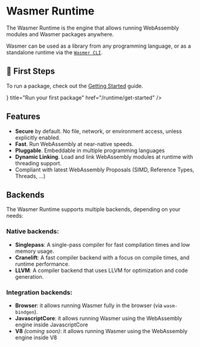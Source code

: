 
# Wasmer Runtime

The Wasmer Runtime is the engine that allows running WebAssembly modules and Wasmer packages anywhere.

Wasmer can be used as a library from any programming language, or as a standalone runtime via the [`Wasmer CLI`](/runtime/cli).


## 🐥 First Steps

To run a package, check out the [Getting Started](/runtime/get-started/) guide. 

<Cards>
<Card icon={<RunIcon />} title="Run your first package" href="/runtime/get-started" />
</Cards>

## Features

- **Secure** by default. No file, network, or environment access, unless explicitly enabled.
- **Fast**. Run WebAssembly at near-native speeds.
- **Pluggable**. Embeddable in multiple programming languages
- **Dynamic Linking**. Load and link WebAssembly modules at runtime with threading support.
- Compliant with latest WebAssembly Proposals (SIMD, Reference Types, Threads, ...)

## Backends

The Wasmer Runtime supports multiple backends, depending on your needs:

### Native backends:

- **Singlepass**: A single-pass compiler for fast compilation times and low memory usage.
- **Cranelift**: A fast compiler backend with a focus on compile times, and runtime performance.
- **LLVM**: A compiler backend that uses LLVM for optimization and code generation.

### Integration backends:

- **Browser**: it allows running Wasmer fully in the browser (via `wasm-bindgen`).
- **JavascriptCore**: it allows running Wasmer using the WebAssembly engine inside JavascriptCore
- **V8** _(coming soon)_: it allows running Wasmer using the WebAssembly engine inside V8
